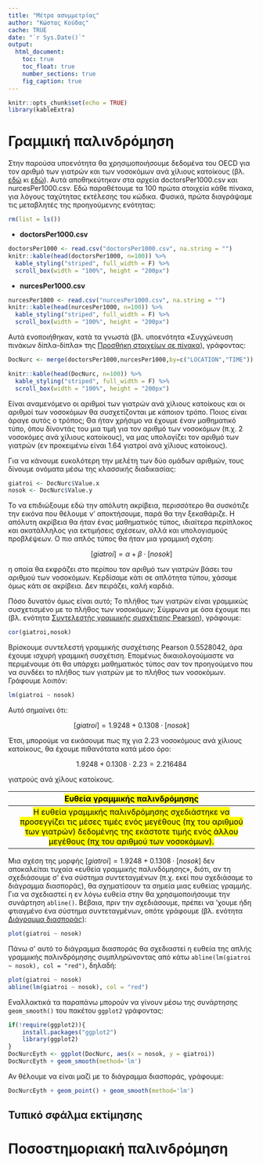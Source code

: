 ```yaml
---
title: "Μέτρα ασυμμετρίας"
author: "Κώστας Κούδας"
cache: TRUE
date: "`r Sys.Date()`"
output:
  html_document:
    toc: true
    toc_float: true
    number_sections: true
    fig_caption: true
---
```


```r
knitr::opts_chunk$set(echo = TRUE)
library(kableExtra)
```

# Γραμμική παλινδρόμηση



Στην παρούσα υποενότητα θα χρησιμοποιήσουμε δεδομένα του OECD για τον αριθμό των γιατρών και των νοσοκόμων ανά χίλιους κατοίκους (βλ. [εδώ](https://data.oecd.org/healthres/doctors.htm) κι [εδώ](https://data.oecd.org/healthres/nurses.htm)). Αυτά αποθηκεύτηκαν στα αρχεία doctorsPer1000.csv και nurcesPer1000.csv. Εδώ παραθέτουμε τα 100 πρώτα στοιχεία κάθε πίνακα, για λόγους ταχύτητας εκτέλεσης του κώδικα. Φυσικά, πρώτα διαγράψαμε τις μεταβλητές της προηγούμενης ενότητας:

```r
rm(list = ls())
```

-   **doctorsPer1000.csv**

```r
doctorsPer1000 <- read.csv("doctorsPer1000.csv", na.string = "")
knitr::kable(head(doctorsPer1000, n=100)) %>%
  kable_styling("striped", full_width = F) %>%
  scroll_box(width = "100%", height = "200px")
```

-   **nurcesPer1000.csv**

```r
nurcesPer1000 <- read.csv("nurcesPer1000.csv", na.string = "")
knitr::kable(head(nurcesPer1000, n=100)) %>%
  kable_styling("striped", full_width = F) %>%
  scroll_box(width = "100%", height = "200px")
```

Αυτά ενοποιήθηκαν, κατά τα γνωστά (βλ. υποενότητα «Συγχώνευση πινάκων δίπλα-δίπλα» της [Προσθήκη στοιχείων σε πίνακα](pinakes.html#3_Προσθήκη_στοιχείων_σε_πίνακα)), γράφοντας:

```r
DocNurc <- merge(doctorsPer1000,nurcesPer1000,by=c("LOCATION","TIME"))
```

```r
knitr::kable(head(DocNurc, n=100)) %>%
  kable_styling("striped", full_width = F) %>%
  scroll_box(width = "100%", height = "200px")
```

Είναι αναμενόμενο οι αριθμοί των γιατρών ανά χίλιους κατοίκους και οι αριθμοί των νοσοκόμων θα συσχετίζονται με κάποιον τρόπο. Ποιος είναι άραγε αυτός ο τρόπος; Θα ήταν χρήσιμο να έχουμε έναν μαθηματικό τύπο, όπου δίνοντάς του μια τιμή για τον αριθμό των νοσοκόμων (π.χ. 2 νοσοκόμες ανά χίλιους κατοίκους), να μας υπολογίζει τον αριθμό των γιατρών (εν προκειμένω είναι 1.64 γιατροί ανά χίλιους κατοίκους).

Για να κάνουμε ευκολότερη την μελέτη των δύο ομάδων αριθμών, τους δίνουμε ονόματα μέσω της κλασσικής διαδικασίας:

```r
giatroi <- DocNurc$Value.x
nosok <- DocNurc$Value.y
```

Το να επιδιώξουμε εδώ την απόλυτη ακρίβεια, περισσότερο θα συσκότιζε την εικόνα που θέλουμε ν’ αποκτήσουμε, παρά θα την ξεκαθάριζε. Η απόλυτη ακρίβεια θα ήταν ένας μαθηματικός τύπος, ιδιαίτερα περίπλοκος και ακατάλληλος για εκτιμήσεις σχέσεων, αλλά και υπολογισμούς προβλέψεων. O πιο απλός τύπος θα ήταν μια γραμμική σχέση:

$$[giatroi]=\alpha+\beta\cdot[nosok]$$

η οποία θα εκφράζει στο περίπου τον αριθμό των γιατρών βάσει του αριθμού των νοσοκόμων. Κερδίσαμε κάτι σε απλότητα τύπου, χάσαμε όμως κάτι σε ακρίβεια. Δεν πειράζει, καλή καρδιά.

Πόσο δυνατόν όμως είναι αυτό; Το πλήθος των γιατρών είναι γραμμικώς συσχετισμένο με το πλήθος των νοσοκόμων; Σύμφωνα με όσα έχουμε πει (βλ. ενότητα [Συντελεστής γραμμικής συσχέτισης Pearson](metrasysxetisis.html#1_Συντελεστής_γραμμικής_συσχέτισης_Pearson)), γράφουμε:

```r
cor(giatroi,nosok)
```

Βρίσκουμε συντελεστή γραμμικής συσχέτισης Pearson 0.5528042, άρα έχουμε ισχυρή γραμμική συσχέτιση. Επομένως δικαιολογούμαστε να περιμένουμε ότι θα υπάρχει μαθηματικός τύπος σαν τον προηγούμενο που να συνδέει το πλήθος των γιατρών με το πλήθος των νοσοκόμων. Γράφουμε λοιπόν:

```r
lm(giatroi ~ nosok)
```

Αυτό σημαίνει ότι:

$$[giatroi]=1.9248+0.1308\cdot[nosok]$$

Έτσι, μπορούμε να εικάσουμε πως πχ για 2.23 νοσοκόμους ανά χίλιους κατοίκους, θα έχουμε πιθανότατα κατά μέσο όρο:

$$1.9248+0.1308\cdot2.23=2.216484$$

γιατρούς ανά χίλους κατοίκους.

|                                                                                     <mark>Ευθεία γραμμικής παλινδρόμησης</mark>                                                                                      |
|:-------------------------------------------------------------------------------------------------------------------------------------------------------------------------------------------------------:|
| <mark>Η ευθεία γραμμικής παλινδρόμησης σχεδιάστηκε να προσεγγίζει τις μέσες τιμές ενός μεγέθους (πχ του αριθμού των γιατρών) δεδομένης της εκάστοτε τιμής ενός άλλου μεγέθους (πχ του αριθμού των νοσοκόμων).</mark> |

Μια σχέση της μορφής $[giatroi]=1.9248+0.1308\cdot[nosok]$ δεν αποκαλείται τυχαία «ευθεία γραμμικής παλινδόμησης», διότι, αν τη σχεδιάσουμε σ’ ένα σύστημα συντεταγμένων (π.χ. εκεί που σχεδιάσαμε το διάγραμμα διασποράς), θα σχηματίσουν τα σημεία μιας ευθείας γραμμής. Για να σχεδιαστεί η εν λόγω ευθεία στην  θα χρησιμοποιήσουμε την συνάρτηση `abline()`. Βέβαια, πριν την σχεδιάσουμε, πρέπει να ‘χουμε ήδη φτιαγμένο ένα σύστημα συντεταγμένων, οπότε γράφουμε (βλ. ενότητα [Διάγραμμα διασποράς](diagramSysxet.html#1_Διάγραμμα_διασποράς)):

```r
plot(giatroi ~ nosok)
```

Πάνω σ’ αυτό το διάγραμμα διασποράς θα σχεδιαστεί η ευθεία της απλής γραμμικής παλινδρόμησης συμπληρώνοντας από κάτω `abline(lm(giatroi ~ nosok), col = "red")`, δηλαδή:

```r
plot(giatroi ~ nosok)
abline(lm(giatroi ~ nosok), col = "red")
```

Εναλλακτικά τα παραπάνω μπορούν να γίνουν μέσω της συνάρτησης `geom_smooth()` του πακέτου `ggplot2` γράφοντας:


```r
if(!require(ggplot2)){
    install.packages("ggplot2")
    library(ggplot2)
}
DocNurcEyth <- ggplot(DocNurc, aes(x = nosok, y = giatroi))
DocNurcEyth + geom_smooth(method='lm')
```

Αν θέλουμε να είναι μαζί με το διάγραμμα διασποράς, γράφουμε:

```r
DocNurcEyth + geom_point() + geom_smooth(method='lm')
```


## Τυπικό σφάλμα εκτίμησης

# Ποσοστημοριακή παλινδρόμηση
